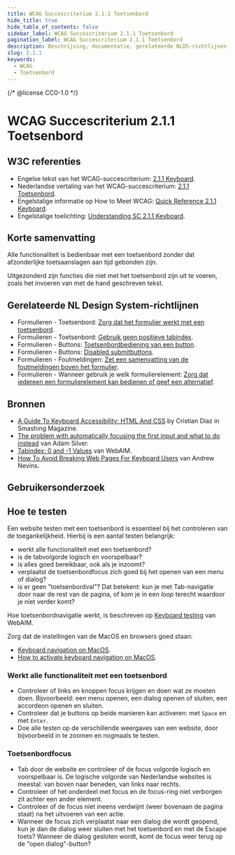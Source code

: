 ```yaml
---
title: WCAG Succescriterium 2.1.1 Toetsenbord
hide_title: true
hide_table_of_contents: false
sidebar_label: WCAG Succescriterium 2.1.1 Toetsenbord
pagination_label: WCAG Succescriterium 2.1.1 Toetsenbord
description: Beschrijving, documentatie, gerelateerde NLDS-richtlijnen, bronnen, gebruikersonderzoek en hoe te testen.
slug: 2.1.1
keywords:
  - WCAG
  - Toetsenbord
---
```


{/* @license CC0-1.0 */}


# WCAG Succescriterium 2.1.1 Toetsenbord

## W3C referenties

- Engelse tekst van het WCAG-succescriterium: [<span lang="en">2.1.1 Keyboard</span>](https://www.w3.org/TR/WCAG22/#keyboard).
- Nederlandse vertaling van het WCAG-succescriterium: [2.1.1 Toetsenbord](https://www.w3.org/Translations/WCAG21-nl/#toetsenbord).
- Engelstalige informatie op <span lang="en">How to Meet WCAG</span>: [<span lang="en">Quick Reference 2.1.1 Keyboard</span>](https://www.w3.org/WAI/WCAG22/quickref/#keyboard).
- Engelstalige toelichting: [<span lang="en">Understanding SC 2.1.1 Keyboard</span>](https://www.w3.org/WAI/WCAG22/Understanding/keyboard.html).

## Korte samenvatting

Alle functionaliteit is bedienbaar met een toetsenbord zonder dat afzonderlijke toetsaanslagen aan tijd gebonden zijn.

Uitgezonderd zijn functies die niet met het toetsenbord zijn uit te voeren, zoals het invoeren van met de hand geschreven tekst.

## Gerelateerde NL Design System-richtlijnen

- Formulieren - Toetsenbord: [Zorg dat het formulier werkt met een toetsenbord](/richtlijnen/formulieren/alle-richtlijnen/toetsenbord).
- Formulieren - Toetsenbord: [Gebruik geen positieve tabindex](/richtlijnen/formulieren/alle-richtlijnen/toetsenbord).
- Formulieren - Buttons: [Toetsenbordbediening van een button](/richtlijnen/formulieren/alle-richtlijnen/buttons).
- Formulieren - Buttons: [Disabled submitbuttons](/richtlijnen/formulieren/alle-richtlijnen/buttons).
- Formulieren - Foutmeldingen: [Zet een samenvatting van de foutmeldingen boven het formulier](/richtlijnen/formulieren/alle-richtlijnen/foutmeldingen).
- Formulieren - Wanneer gebruik je welk formulierelement: [Zorg dat iedereen een formulierelement kan bedienen of geef een alternatief](/richtlijnen/formulieren/alle-richtlijnen/wanneer-welk-form-element).

## Bronnen

- [<span lang="en">A Guide To Keyboard Accessibility: HTML And CSS</span>](https://www.smashingmagazine.com/2022/11/guide-keyboard-accessibility-html-css-part1/) by Cristian Díaz in Smashing Magazine.
- [<span lang="en">The problem with automatically focusing the first input and what to do instead</span>](https://adamsilver.io/blog/the-problem-with-automatically-focusing-the-first-input-and-what-to-do-instead/) van Adam Silver.
- [<span lang="en">Tabindex: 0 and -1 Values</span>](https://webaim.org/techniques/keyboard/tabindex#zero-negative-one) van WebAIM.
- [<span lang="en">How To Avoid Breaking Web Pages For Keyboard Users</span>](https://www.tpgi.com/how-to-avoid-breaking-web-pages-for-keyboard-users/) van Andrew Nevins.

## Gebruikersonderzoek

<CTAGebruikersonderzoek />

## Hoe te testen

Een website testen met een toetsenbord is essentieel bij het controleren van de toegankelijkheid.
Hierbij is een aantal testen belangrijk:

- werkt alle functionaliteit met een toetsenbord?
- is de tabvolgorde logisch en voorspelbaar?
- is alles goed bereikbaar, ook als je inzoomt?
- verplaatst de toetsenbordfocus zich goed bij het openen van een menu of dialog?
- is er geen "toetsenbordval"? Dat betekent: kun je met Tab-navigatie door naar de rest van de pagina, of kom je in een _loop_ terecht waardoor je niet verder komt?

Hoe toetsenbordnavigatie werkt, is beschreven op [<span lang="en">Keyboard testing</span>](https://webaim.org/techniques/keyboard/#testing) van WebAIM.

Zorg dat de instellingen van de MacOS en browsers goed staan:

- [<span lang="en">Keyboard navigation on MacOS</span>](https://support.apple.com/en-gb/guide/mac-help/mchlc06d1059/mac).
- [<span lang="en">How to activate keyboard navigation on MacOS</span>](https://www.a11y-collective.com/blog/how-to-activate-keyboard-navigation-on-macos/).

### Werkt alle functionaliteit met een toetsenbord

- Controleer of links en knoppen focus krijgen en doen wat ze moeten doen. Bijvoorbeeld: een menu openen, een dialog openen of sluiten, een accordeon openen en sluiten.
- Controleer dat je buttons op beide manieren kan activeren: met `Space` en met `Enter`.
- Doe alle testen op de verschillende weergaves van een website, door bijvoorbeeld in te zoomen en nogmaals te testen.

### Toetsenbordfocus

- Tab door de website en controleer of de focus volgorde logisch en voorspelbaar is. De logische volgorde van Nederlandse websites is meestal: van boven naar beneden, van links naar rechts.
- Controleer of het onderdeel met focus en de focus-ring niet verborgen zit achter een ander element.
- Controleer of de focus niet ineens verdwijnt (weer bovenaan de pagina staat) na het uitvoeren van een actie.
- Wanneer de focus zich verplaatst naar een dialog die wordt geopend, kun je dan de dialog weer sluiten met het toetsenbord en met de Escape toets? Wanneer de dialog gesloten wordt, komt de focus weer terug op de "open dialog"-button?

<WCAGFooterInfo />
